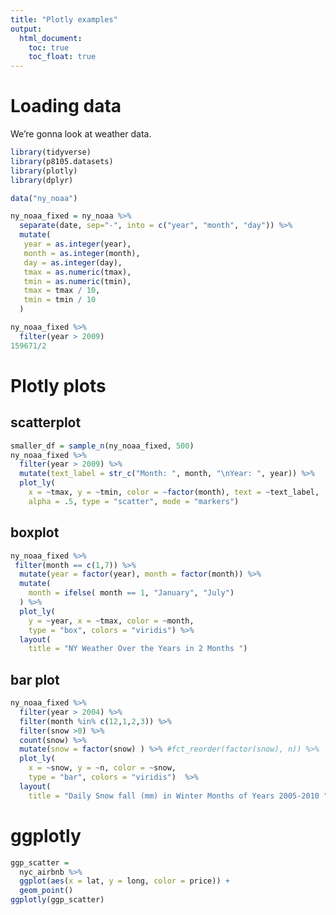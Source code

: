 ```yaml
---
title: "Plotly examples"
output: 
  html_document:
    toc: true
    toc_float: true
---
```


# Loading data

We're gonna look at weather data. 

```r
library(tidyverse)
library(p8105.datasets)
library(plotly)
library(dplyr)  
```

```r
data("ny_noaa")

ny_noaa_fixed = ny_noaa %>%
  separate(date, sep="-", into = c("year", "month", "day")) %>%
  mutate(
   year = as.integer(year),
   month = as.integer(month),
   day = as.integer(day),
   tmax = as.numeric(tmax),
   tmin = as.numeric(tmin),
   tmax = tmax / 10,
   tmin = tmin / 10
  )
```



```r
ny_noaa_fixed %>%
  filter(year > 2009)
159671/2

```




# Plotly plots

## scatterplot
```r

smaller_df = sample_n(ny_noaa_fixed, 500)  
ny_noaa_fixed %>% 
  filter(year > 2009) %>%
  mutate(text_label = str_c("Month: ", month, "\nYear: ", year)) %>% 
  plot_ly(
    x = ~tmax, y = ~tmin, color = ~factor(month), text = ~text_label, 
    alpha = .5, type = "scatter", mode = "markers")
```

## boxplot

```r
ny_noaa_fixed %>% 
 filter(month == c(1,7)) %>%
  mutate(year = factor(year), month = factor(month)) %>% 
  mutate(
    month = ifelse( month == 1, "January", "July")
  ) %>%
  plot_ly(
    y = ~year, x = ~tmax, color = ~month,
    type = "box", colors = "viridis") %>%
  layout(
    title = "NY Weather Over the Years in 2 Months ")

```

## bar plot

```r
ny_noaa_fixed %>% 
  filter(year > 2004) %>%
  filter(month %in% c(12,1,2,3)) %>%
  filter(snow >0) %>%
  count(snow) %>% 
  mutate(snow = factor(snow) ) %>% #fct_reorder(factor(snow), n)) %>% 
  plot_ly(
    x = ~snow, y = ~n, color = ~snow, 
    type = "bar", colors = "viridis")  %>%
  layout(
    title = "Daily Snow fall (mm) in Winter Months of Years 2005-2010 ")
```


# ggplotly

```r
ggp_scatter = 
  nyc_airbnb %>% 
  ggplot(aes(x = lat, y = long, color = price)) + 
  geom_point()
ggplotly(ggp_scatter)
```